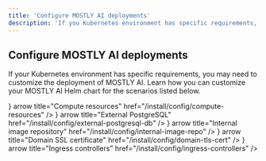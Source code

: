 ```yaml
---
title: 'Configure MOSTLY AI deployments'
description: 'If you Kubernetes environment has specific requirements, you may need to configure the deployment of MOSTLY AI in a custom way.'
---
```



## Configure MOSTLY AI deployments

If your Kubernetes environment has specific requirements, you may need to customize the deployment of MOSTLY AI. Learn how you can customize your MOSTLY AI Helm chart for the scenarios listed below.

<Cards num={2}>
    <Cards.Card icon={<Chip2Icon />} arrow title="Compute resources" href="/install/config/compute-resources" />
    <Cards.Card icon={<DatabaseIcon />} arrow title="External PostgreSQL" href="/install/config/external-postgresql-db" />
    <Cards.Card icon={<PuzzleIcon />} arrow title="Internal image repository" href="/install/config/internal-image-repo" />
    <Cards.Card icon={<FileBadgeIcon />} arrow title="Domain SSL certificate" href="/install/config/domain-tls-cert" />
    <Cards.Card icon={<IngressIcon />} arrow title="Ingress controllers" href="/install/config/ingress-controllers" />
</Cards>
